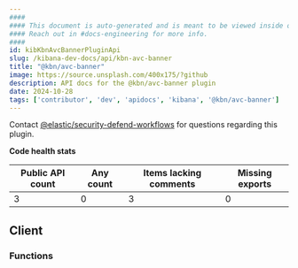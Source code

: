 ```yaml
---
####
#### This document is auto-generated and is meant to be viewed inside our experimental, new docs system.
#### Reach out in #docs-engineering for more info.
####
id: kibKbnAvcBannerPluginApi
slug: /kibana-dev-docs/api/kbn-avc-banner
title: "@kbn/avc-banner"
image: https://source.unsplash.com/400x175/?github
description: API docs for the @kbn/avc-banner plugin
date: 2024-10-28
tags: ['contributor', 'dev', 'apidocs', 'kibana', '@kbn/avc-banner']
---
```




Contact [@elastic/security-defend-workflows](https://github.com/orgs/elastic/teams/security-defend-workflows) for questions regarding this plugin.

**Code health stats**

| Public API count  | Any count | Items lacking comments | Missing exports |
|-------------------|-----------|------------------------|-----------------|
| 3 | 0 | 3 | 0 |

## Client

### Functions
<DocDefinitionList data={kbnAvcBannerObj.client.functions}/>

